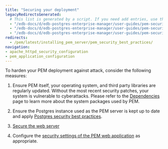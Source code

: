 ```yaml
---
title: "Securing your deployment"
legacyRedirectsGenerated:
  # This list is generated by a script. If you need add entries, use the `legacyRedirects` key.
  - "/edb-docs/d/edb-postgres-enterprise-manager/user-guides/pem-security-guide/8.0/index.html"
  - "/edb-docs/d/edb-postgres-enterprise-manager/user-guides/pem-security-guide/8.0/conclusion.html"
  - "/edb-docs/d/edb-postgres-enterprise-manager/user-guides/pem-security-guide/8.0/genindex.html"
redirects:
  - /pem/latest/installing_pem_server/pem_security_best_practices/  
navigation:
- apache_httpd_security_configuration
- pem_application_configuration
---
```


To harden your PEM deployment against attack, consider the following measures:

1. Ensure PEM itself, your operating system, and third party libraries are regularly updated. Without the most recent security patches, your system is vulnerable to cyberattacks.
   Please refer to the [Dependencies](../../installing/dependencies.mdx) page to learn more about the system packages used by PEM.

2. Ensure the Postgres instance used as the PEM server is kept up to date and apply [Postgres security best practices](https://info.enterprisedb.com/rs/069-ALB-339/images/Security-best-practices-2020.pdf).

3. [Secure the web server](apache_httpd_security_configuration.mdx)

4. Configure the [security settings of the PEM web application](pem_application_configuration.mdx) as appropriate.



